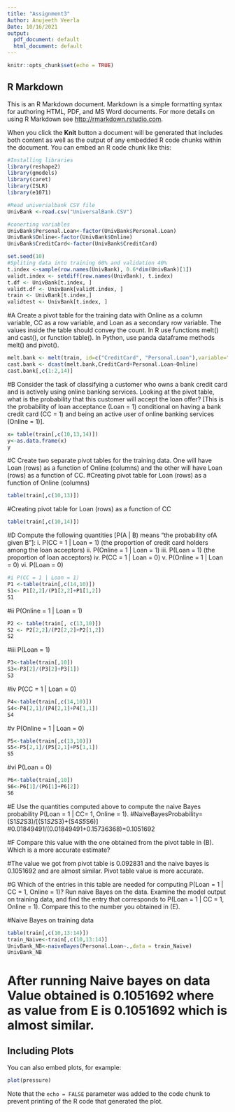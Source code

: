 ```yaml
---
title: "Assignment3"
Author: Anujeeth Veerla
Date: 10/16/2021
output:
  pdf_document: default
  html_document: default
---
```


```r
knitr::opts_chunk$set(echo = TRUE)
```

## R Markdown

This is an R Markdown document. Markdown is a simple formatting syntax for authoring HTML, PDF, and MS Word documents. For more details on using R Markdown see <http://rmarkdown.rstudio.com>.

When you click the **Knit** button a document will be generated that includes both content as well as the output of any embedded R code chunks within the document. You can embed an R code chunk like this:

```r
#Installing libraries 
library(reshape2)
library(gmodels)
library(caret)
library(ISLR)
library(e1071)

```

```r
#Read universalbank CSV file
UnivBank <-read.csv("UniversalBank.CSV")
```

```r
#conerting variables
UnivBank$Personal.Loan<-factor(UnivBank$Personal.Loan)
UnivBank$Online<-factor(UnivBank$Online)
UnivBank$CreditCard<-factor(UnivBank$CreditCard)
```

```r
set.seed(10)
#Spliting data into training 60% and validation 40%
t.index <-sample(row.names(UnivBank), 0.6*dim(UnivBank)[1])
validt.index <- setdiff(row.names(UnivBank), t.index)
t.df <- UnivBank[t.index, ]
validt.df <- UnivBank[validt.index, ]
train <- UnivBank[t.index,]
validtest <- UnivBank[t.index, ]
```

#A Create a pivot table for the training data with Online as a column variable, CC as a row variable, and Loan as a secondary row variable. The values inside the table should convey the count. In R use functions melt() and cast(), or function table(). In Python, use panda dataframe methods melt() and pivot().
```r
melt.bank <- melt(train, id=c("CreditCard", "Personal.Loan"),variable="Online")
cast.bank <- dcast(melt.bank,CreditCard+Personal.Loan~Online)
cast.bank[,c(1:2,14)]

```

#B Consider the task of classifying a customer who owns a bank credit card and is actively using online banking services. Looking at the pivot table, what is the probability that this customer will accept the loan offer? [This is the probability of loan acceptance (Loan = 1) conditional on having a bank credit card (CC = 1) and being an active user of online banking services (Online = 1)].
```r
x= table(train[,c(10,13,14)])
y<-as.data.frame(x)
y
```
#C Create two separate pivot tables for the training data. One will have Loan (rows) as a function of Online (columns) and the other will have Loan (rows) as a function of CC.
#Creating pivot table for Loan (rows) as a function of Online (columns)
```r
table(train[,c(10,13)])
```
#Creating pivot table for Loan (rows) as a function of CC
```r
table(train[,c(10,14)])
```
#D Compute the following quantities [P(A | B) means “the probability ofA given B”]: i. P(CC = 1 | Loan = 1) (the proportion of credit card holders among the loan acceptors) ii. P(Online = 1 | Loan = 1) iii. P(Loan = 1) (the proportion of loan acceptors) iv. P(CC = 1 | Loan = 0) v. P(Online = 1 | Loan = 0) vi. P(Loan = 0)
```r
#i P(CC = 1 | Loan = 1)
P1 <-table(train[,c(14,10)])
S1<- P1[2,2]/(P1[2,2]+P1[1,2])
S1
```
#ii P(Online = 1 | Loan = 1)
```r
P2 <- table(train[, c(13,10)])
S2 <- P2[2,2]/(P2[2,2]+P2[1,2])
S2
```
#iii P(Loan = 1)
```r
P3<-table(train[,10])
S3<-P3[2]/(P3[2]+P3[1])
S3

```
#iv P(CC = 1 | Loan = 0)
```r
P4<-table(train[,c(14,10)])
S4<-P4[2,1]/(P4[2,1]+P4[1,1])
S4
```
#v P(Online = 1 | Loan = 0)
```r
P5<-table(train[,c(13,10)])
S5<-P5[2,1]/(P5[2,1]+P5[1,1])
S5
```
#vi P(Loan = 0)
```r
P6<-table(train[,10])
S6<-P6[1]/(P6[1]+P6[2])
S6
```
#E Use the quantities computed above to compute the naive Bayes probability P(Loan = 1 | CC= 1, Online = 1).
#NaiveBayesProbability= (S1*S2*S3)/[(S1*S2*S3)+(S4*S5*S6)]
#0.01849491/(0.01849491+0.15736368)=0.1051692

#F  Compare this value with the one obtained from the pivot table in (B). Which is a more accurate estimate?

#The value we got from pivot table is 0.092831 and the naive bayes is 0.1051692 and are almost similar. Pivot table value is more accurate. 

#G Which of the entries in this table are needed for computing P(Loan = 1 | CC = 1, Online = 1)? Run naive Bayes on the data. Examine the model output on training data, and find the entry that corresponds to P(Loan = 1 | CC = 1, Online = 1). Compare this to the number you obtained in (E).

#Naive Bayes on training data
```r
table(train[,c(10,13:14)])
train_Naive<-train[,c(10,13:14)]
UnivBank_NB<-naiveBayes(Personal.Loan~.,data = train_Naive)
UnivBank_NB
```
# After running Naive bayes on data Value obtained is 0.1051692  where as value from E is 0.1051692 which is almost similar. 

## Including Plots

You can also embed plots, for example:

```r
plot(pressure)
```

Note that the `echo = FALSE` parameter was added to the code chunk to prevent printing of the R code that generated the plot.
